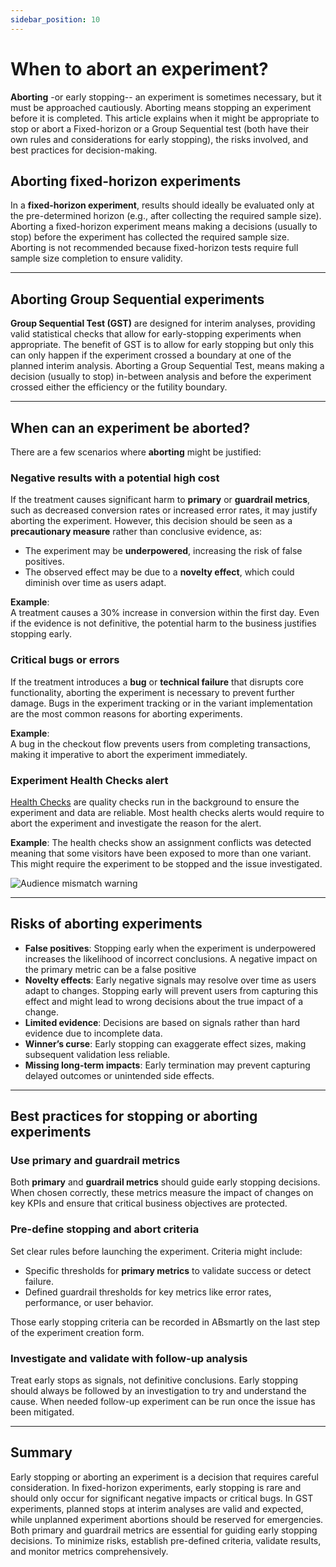 ```yaml
---
sidebar_position: 10
---
```




# When to abort an experiment?

**Aborting** -or early stopping-- an experiment is sometimes necessary, but it must be approached cautiously. Aborting means stopping an experiment before it is completed. 
This article explains when it might be appropriate to stop or abort a Fixed-horizon or a Group Sequential test (both have their own rules and considerations for early stopping), 
the risks involved, and best practices for decision-making. 

## Aborting fixed-horizon experiments

In a **fixed-horizon experiment**, results should ideally be evaluated only at the pre-determined horizon (e.g., after collecting the required sample size). 
Aborting a fixed-horizon experiment means making a decisions (usually to stop) before the experiment has collected the required sample size.
Aborting is not recommended because fixed-horizon tests require full sample size completion to ensure validity. 

---

## Aborting Group Sequential experiments

**Group Sequential Test (GST)** are designed for interim analyses, providing valid statistical checks that allow for early-stopping experiments when appropriate. 
The benefit of GST is to allow for early stopping but only this can only happen if the experiment crossed a boundary at one of the planned interim analysis.
Aborting a Group Sequential Test, means making a decision (usually to stop) in-between analysis and before the experiment crossed either the efficiency or the futility boundary.

---

## When can an experiment be aborted?

There are a few scenarios where **aborting** might be justified:

### Negative results with a potential high cost
If the treatment causes significant harm to **primary** or **guardrail metrics**, such as decreased conversion rates or increased error rates, it may justify aborting the experiment. 
However, this decision should be seen as a **precautionary measure** rather than conclusive evidence, as:
- The experiment may be **underpowered**, increasing the risk of false positives.
- The observed effect may be due to a **novelty effect**, which could diminish over time as users adapt.

**Example**:  
A treatment causes a 30% increase in conversion within the first day. Even if the evidence is not definitive, the potential harm to the business justifies stopping early.

### Critical bugs or errors
If the treatment introduces a **bug** or **technical failure** that disrupts core functionality, aborting the experiment is necessary to prevent further damage. Bugs in the experiment tracking or in the variant implementation are the most common reasons for aborting experiments.

**Example**:  
A bug in the checkout flow prevents users from completing transactions, making it imperative to abort the experiment immediately.

### Experiment Health Checks alert
[Health Checks](experiment-health-checks) are quality checks run in the background to ensure the experiment and data are reliable. Most health checks alerts would require to abort the experiment and investigate the reason for the alert.

**Example**:
The health checks show an assignment conflicts was detected meaning that some visitors have been exposed to more than one variant. This might require the experiment to be stopped and the issue investigated.

<Image img="experiment-dashboard/health-checks-audience-mismatch.png" alt="Audience mismatch warning" maxWidh="40rem" />

---

## Risks of aborting experiments
- **False positives**: Stopping early when the experiment is underpowered increases the likelihood of incorrect conclusions. A negative impact on the primary metric can be a false positive
- **Novelty effects**: Early negative signals may resolve over time as users adapt to changes. Stopping early will prevent users from capturing this effect and might lead to wrong decisions about the true impact of a change.
- **Limited evidence**: Decisions are based on signals rather than hard evidence due to incomplete data.
- **Winner’s curse**: Early stopping can exaggerate effect sizes, making subsequent validation less reliable.
- **Missing long-term impacts**: Early termination may prevent capturing delayed outcomes or unintended side effects.

---
## Best practices for stopping or aborting experiments
### Use primary and guardrail metrics
Both **primary** and **guardrail metrics** should guide early stopping decisions. When chosen correctly, these metrics measure the impact of changes on key KPIs and ensure that critical business objectives are protected.
### Pre-define stopping and abort criteria
Set clear rules before launching the experiment. Criteria might include:
- Specific thresholds for **primary metrics** to validate success or detect failure.
- Defined guardrail thresholds for key metrics like error rates, performance, or user behavior.

Those early stopping criteria can be recorded in ABsmartly on the last step of the experiment creation form.
### Investigate and validate with follow-up analysis
Treat early stops as signals, not definitive conclusions. Early stopping should always be followed by an investigation to try and understand the cause. When needed follow-up experiment can be run once the issue has been mitigated.

---
## Summary

Early stopping or aborting an experiment is a decision that requires careful consideration. In fixed-horizon experiments, early stopping is rare and should only occur for significant negative impacts or critical bugs. In GST experiments, planned stops at interim analyses are valid and expected, while unplanned experiment abortions should be reserved for emergencies. Both primary and guardrail metrics are essential for guiding early stopping decisions. To minimize risks, establish pre-defined criteria, validate results, and monitor metrics comprehensively.